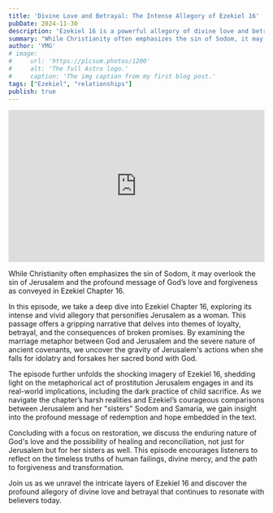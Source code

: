 ```yaml
---
title: 'Divine Love and Betrayal: The Intense Allegory of Ezekiel 16'
pubDate: 2024-11-30
description: 'Ezekiel 16 is a powerful allegory of divine love and betrayal, it paints a vivid picture of God’s relationships with His people.'
summary: "While Christianity often emphasizes the sin of Sodom, it may overlook the sin of Jerusalem and the profound message of God’s love and forgiveness as conveyed in Ezekiel Chapter 16."
author: 'YMG'
# image:
#     url: 'https://picsum.photos/1200'
#     alt: 'The full Astro logo.'
#     caption: 'The img caption from my first blog post.'
tags: ["Ezekiel", "relationships"]
publish: true
---
```


<iframe title="Divine Love and Betrayal: The Intense Allegory of Ezekiel 16" allowtransparency="true" height="300" width="100%" style="border: none; min-width: min(100%, 430px);height:300px;" scrolling="no" data-name="pb-iframe-player" src="https://www.podbean.com/player-v2/?from=embed&i=mc3z3-1755ed9-pb&square=1&share=0&download=1&fonts=Arial&skin=60a0c8&font-color=auto&rtl=0&logo_link=episode_page&btn-skin=7&size=300" loading="lazy" allowfullscreen=""></iframe>

While Christianity often emphasizes the sin of Sodom, it may overlook the sin of Jerusalem and the profound message of God’s love and forgiveness as conveyed in Ezekiel Chapter 16.

In this episode, we take a deep dive into Ezekiel Chapter 16, exploring its intense and vivid allegory that personifies Jerusalem as a woman. This passage offers a gripping narrative that delves into themes of loyalty, betrayal, and the consequences of broken promises. By examining the marriage metaphor between God and Jerusalem and the severe nature of ancient covenants, we uncover the gravity of Jerusalem's actions when she falls for idolatry and forsakes her sacred bond with God.

The episode further unfolds the shocking imagery of Ezekiel 16, shedding light on the metaphorical act of prostitution Jerusalem engages in and its real-world implications, including the dark practice of child sacrifice. As we navigate the chapter’s harsh realities and Ezekiel’s courageous comparisons between Jerusalem and her "sisters" Sodom and Samaria, we gain insight into the profound message of redemption and hope embedded in the text.

Concluding with a focus on restoration, we discuss the enduring nature of God's love and the possibility of healing and reconciliation, not just for Jerusalem but for her sisters as well. This episode encourages listeners to reflect on the timeless truths of human failings, divine mercy, and the path to forgiveness and transformation.

Join us as we unravel the intricate layers of Ezekiel 16 and discover the profound allegory of divine love and betrayal that continues to resonate with believers today. 
